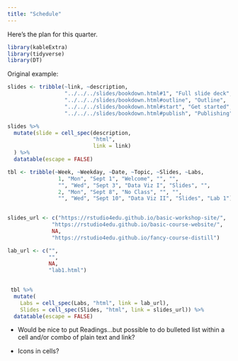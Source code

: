 ```yaml
---
title: "Schedule"
---
```



Here's the plan for this quarter.

```r
library(kableExtra)
library(tidyverse)
library(DT)
```

Original example:

```r

slides <- tribble(~link, ~description, 
                  "../../../slides/bookdown.html#1", "Full slide deck",
                  "../../../slides/bookdown.html#outline", "Outline", 
                  "../../../slides/bookdown.html#start", "Get started",
                  "../../../slides/bookdown.html#publish", "Publishing")

slides %>%
  mutate(slide = cell_spec(description, 
                           "html", 
                           link = link)
  ) %>% 
  datatable(escape = FALSE)
```




```r
tbl <- tribble(~Week, ~Weekday, ~Date, ~Topic, ~Slides, ~Labs,
                1, "Mon", "Sept 1", "Welcome", "", "",
                "", "Wed", "Sept 3", "Data Viz I", "Slides", "", 
                2, "Mon", "Sept 8", "No Class", "", "",
                "", "Wed", "Sept 10", "Data Viz II", "Slides", "Lab 1")
             

slides_url <- c("https://rstudio4edu.github.io/basic-workshop-site/",
              "https://rstudio4edu.github.io/basic-course-website/",
              NA,
              "https://rstudio4edu.github.io/fancy-course-distill")

lab_url <- c("", 
             "", 
             NA, 
             "lab1.html")
  

 tbl %>% 
  mutate(
    Labs = cell_spec(Labs, "html", link = lab_url),
    Slides = cell_spec(Slides, "html", link = slides_url)) %>%
  datatable(escape = FALSE) 

```

* Would be nice to put Readings...but possible to do bulleted list within a cell and/or combo of plain text and link?

* Icons in cells?
